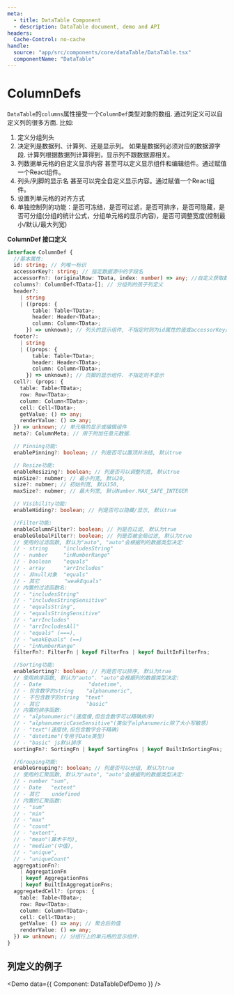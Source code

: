 ```yaml
---
meta:
  - title: DataTable Component
  - description: DataTable document, demo and API
headers:
  Cache-Control: no-cache
handle:
  source: "app/src/components/core/dataTable/DataTable.tsx"
  componentName: "DataTable"
---
```



# ColumnDefs

`DataTable`的`columns`属性接受一个`ColumnDef`类型对象的数组. 通过列定义可以自定义列的很多方面. 比如:

1. 定义分组列头
2. 决定列是数据列、计算列、还是显示列。
   如果是数据列必须对应的数据源字段. 计算列根据数据列计算得到，显示列不跟数据源相关。
3. 列数据单元格的自定义显示内容
   甚至可以定义显示组件和编辑组件。通过赋值一个React组件。
4. 列头/列脚的显示名
   甚至可以完全自定义显示内容。通过赋值一个React组件。
5. 设置列单元格的对齐方式
6. 单独控制列的功能：是否可冻结，是否可过滤，是否可排序，是否可隐藏，是否可分组(分组的统计公式，分组单元格的显示内容)，是否可调整宽度(控制最小/默认/最大列宽)

**ColumnDef 接口定义**

```ts
interface ColumnDef {
  //基本属性:
  id: string; // 列唯一标识
  accessorKey?: string; // 指定数据源中的字段名
  accessorFn?: (originalRow: TData, index: number) => any; //自定义获取数据的函数
  columns?: ColumnDef<TData>[]; // 分组列的孩子列定义
  header?:
    | string
    | ((props: {
        table: Table<TData>;
        header: Header<TData>;
        column: Column<TData>;
      }) => unknown); // 列头的显示组件, 不指定时则为id属性的值或accessorKey属性的值
  footer?:
    | string
    | ((props: {
        table: Table<TData>;
        header: Header<TData>;
        column: Column<TData>;
      }) => unknown); // 页脚的显示组件. 不指定则不显示
  cell?: (props: {
    table: Table<TData>;
    row: Row<TData>;
    column: Column<TData>;
    cell: Cell<TData>;
    getValue: () => any;
    renderValue: () => any;
  }) => unknown; // 单元格的显示或编辑组件
  meta?: ColumnMeta; // 用于附加任意元数据.

  // Pinning功能:
  enablePinning?: boolean; // 列是否可以置顶并冻结, 默认true

  // Resize功能:
  enableResizing?: boolean; // 列是否可以调整列宽, 默认true
  minSize?: nubmer; // 最小列宽, 默认20,
  size?: nubmer; // 初始列宽, 默认150,
  maxSize?: nubmer; // 最大列宽, 默认Number.MAX_SAFE_INTEGER

  // Visibility功能:
  enableHiding?: boolean; // 列是否可以隐藏/显示, 默认true

  //Filter功能:
  enableColumnFilter?: boolean; // 列是否过滤, 默认为true
  enableGlobalFilter?: boolean; // 列是否被全局过滤, 默认为true
  // 使用的过滤函数, 默认为"auto", "auto"会根据列的数据类型决定:
  // - string     "includesString"
  // - number     "inNumberRange"
  // - boolean    "equals"
  // - array      "arrIncludes"
  // - 非null对象  "equals"
  // - 其它        "weakEquals"
  // 内置的过滤函数名:
  // - "includesString"
  // - "includesStringSensitive"
  // - "equalsString",
  // - "equalsStringSensitive"
  // - "arrIncludes"
  // - "arrIncludesAll"
  // - "equals" (===),
  // - "weakEquals" (==)
  // - "inNumberRange"
  filterFn?: FilterFn | keyof FilterFns | keyof BuiltInFilterFns;

  //Sorting功能:
  enableSorting?: boolean; // 列是否可以排序, 默认为true
  // 使用排序函数, 默认为"auto". "auto"会根据列的数据类型决定:
  // - Date               "datetime",
  // - 包含数字的string    "alphanumeric",
  // - 不包含数字的string  "text"
  // - 其它               "basic"
  // 内置的排序函数:
  // - "alphanumeric"(速度慢,但包含数字可以精确排序)
  // - "alphanumericCaseSensitive"(类似于alphanumeric除了大小写敏感)
  // - "text"(速度快,但包含数字会不精确)
  // - "datetime"(专用于Date类型)
  // - "basic" js默认排序
  sortingFn?: SortingFn | keyof SortingFns | keyof BuiltInSortingFns;

  //Grouping功能:
  enableGrouping?: boolean; // 列是否可以分组, 默认为true
  // 使用的汇聚函数, 默认为"auto", "auto"会根据列的数据类型决定:
  // - number "sum",
  // - Date   "extent"
  // - 其它    undefined
  // 内置的汇聚函数:
  // - "sum"
  // - "min"
  // - "max"
  // - "count"
  // - "extent",
  // - "mean"(算术平均),
  // - "median"(中值),
  // - "unique",
  // - "uniqueCount"
  aggregationFn?:
    | AggregationFn
    | keyof AggregationFns
    | keyof BuiltInAggregationFns;
  aggregatedCell?: (props: {
    table: Table<TData>;
    row: Row<TData>;
    column: Column<TData>;
    cell: Cell<TData>;
    getValue: () => any; // 聚合后的值
    renderValue: () => any;
  }) => unknown; // 分组行上的单元格的显示组件.
}
```

## 列定义的例子

<Demo data={{ Component: DataTableDefDemo }} />
